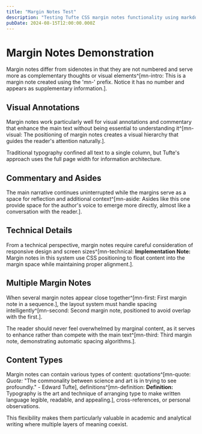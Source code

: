 ```yaml
---
title: "Margin Notes Test"
description: "Testing Tufte CSS margin notes functionality using markdown footnotes"
pubDate: 2024-08-15T12:00:00.000Z
---
```


# Margin Notes Demonstration

Margin notes differ from sidenotes in that they are not numbered and serve more as complementary thoughts or visual elements^[mn-intro: This is a margin note created using the 'mn-' prefix. Notice it has no number and appears as supplementary information.].

## Visual Annotations

Margin notes work particularly well for visual annotations and commentary that enhance the main text without being essential to understanding it^[mn-visual: The positioning of margin notes creates a visual hierarchy that guides the reader's attention naturally.].

Traditional typography confined all text to a single column, but Tufte's approach uses the full page width for information architecture.

## Commentary and Asides

The main narrative continues uninterrupted while the margins serve as a space for reflection and additional context^[mn-aside: Asides like this one provide space for the author's voice to emerge more directly, almost like a conversation with the reader.].

## Technical Details

From a technical perspective, margin notes require careful consideration of responsive design and screen sizes^[mn-technical: **Implementation Note:** Margin notes in this system use CSS positioning to float content into the margin space while maintaining proper alignment.].

## Multiple Margin Notes

When several margin notes appear close together^[mn-first: First margin note in a sequence.], the layout system must handle spacing intelligently^[mn-second: Second margin note, positioned to avoid overlap with the first.].

The reader should never feel overwhelmed by marginal content, as it serves to enhance rather than compete with the main text^[mn-third: Third margin note, demonstrating automatic spacing algorithms.].

## Content Types

Margin notes can contain various types of content: quotations^[mn-quote: *Quote:* "The commonality between science and art is in trying to see profoundly." - Edward Tufte], definitions^[mn-definition: **Definition:** Typography is the art and technique of arranging type to make written language legible, readable, and appealing.], cross-references, or personal observations.

This flexibility makes them particularly valuable in academic and analytical writing where multiple layers of meaning coexist.